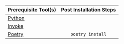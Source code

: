 | Prerequisite Tool(s)                    | Post Installation Steps   |
| --------------------------------------- | :-----------------------: |
| [Python](https://www.python.org/)       |                           |
| [Invoke](https://www.pyinvoke.org/)     |                           |
| [Poetry](https://python-poetry.org/)    | `poetry install`          |